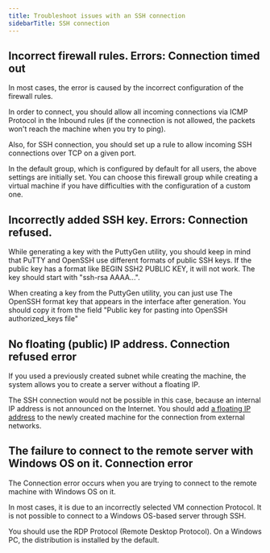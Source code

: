 ---
title: Troubleshoot issues with an SSH connection
sidebarTitle: SSH connection
---

## Incorrect firewall rules. Errors: Connection timed out

In most cases, the error is caused by the incorrect configuration of the firewall rules.

In order to connect, you should allow all incoming connections via ICMP Protocol in the Inbound rules (if the connection is not allowed, the packets won't reach the machine when you try to ping).

Also, for SSH connection, you should set up a rule to allow incoming SSH connections over TCP on a given port.

In the default group, which is configured by default for all users, the above settings are initially set. You can choose this firewall group while creating a virtual machine if you have difficulties with the configuration of a custom one.

## Incorrectly added SSH key. Errors: Connection refused.

While generating a key with the PuttyGen utility, you should keep in mind that PuTTY and OpenSSH use different formats of public SSH keys. If the public key has a format like BEGIN SSH2 PUBLIC KEY, it will not work. The key should start with \"ssh-rsa AAAA...\".

When creating a key from the PuttyGen utility, you can just use The OpenSSH format key that appears in the interface after generation. You should copy it from the field \"Public key for pasting into OpenSSH authorized_keys file\"

## No floating (public) IP address. Connection refused error

If you used a previously created subnet while creating the machine, the system allows you to create a server without a floating IP.

The SSH connection would not be possible in this case, because an internal IP address is not announced on the Internet. You should add [a floating IP address](/cloud/networking/ip-address/create-and-configure-a-floating-ip-address) to the newly created machine for the connection from external networks.

## The failure to connect to the remote server with Windows OS on it. Connection error

The Connection error occurs when you are trying to connect to the remote machine with Windows OS on it.

In most cases, it is due to an incorrectly selected VM connection Protocol. It is not possible to connect to a Windows OS-based server through SSH.

You should use the RDP Protocol (Remote Desktop Protocol). On a Windows PC, the distribution is installed by the default.